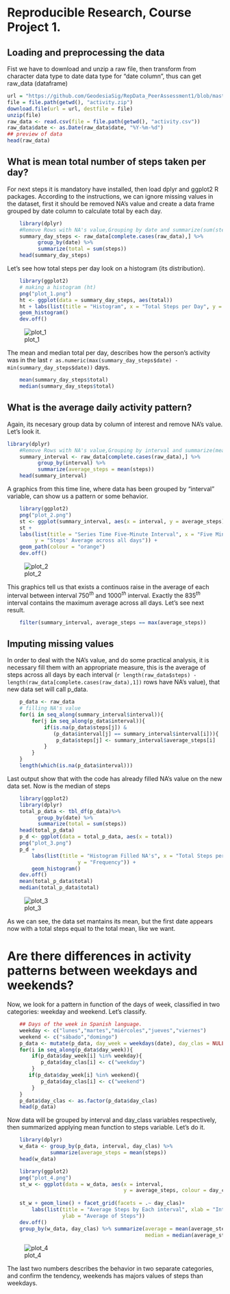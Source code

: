 
# Reproducible Research, Course Project 1.

## Loading and preprocessing the data

Fist we have to download and unzip a raw file, then transform from character data type to date data type for "date column", thus can get raw_data (dataframe)
```r
url = "https://github.com/GeodesiaSig/RepData_PeerAssessment1/blob/master/activity.zip?raw=true"
file = file.path(getwd(), "activity.zip")
download.file(url = url, destfile = file)
unzip(file)
raw_data <- read.csv(file = file.path(getwd(), "activity.csv"))
raw_data$date <- as.Date(raw_data$date, "%Y-%m-%d")
## preview of data
head(raw_data)
```

## What is mean total number of steps taken per day?

For next steps it is mandatory have installed, then load dplyr and ggplot2 R packages. According to the instructions, we can ignore missing values in the dataset, first it should be removed NA's value and create a data frame grouped by date column to calculate total by each day.

```r
    library(dplyr)
    #Remove Rows with NA's value,Grouping by date and summarize(sum(steps))
    summary_day_steps <- raw_data[complete.cases(raw_data),] %>%
          group_by(date) %>% 
          summarize(total = sum(steps))
    head(summary_day_steps)
```


Let's see how total steps per day look on a histogram (its distribution).
```r
    library(ggplot2)
    # making a histogram (ht)
    png("plot_1.png")
    ht <- ggplot(data = summary_day_steps, aes(total))
    ht + labs(list(title = "Histogram", x = "Total Steps per Day", y = "Frequency")) +
    geom_histogram()
    dev.off()
```
![plot_1](instructions_fig/plot_1.png)

The mean and median total per day, describes how the person's activity was in the last
`r as.numeric(max(summary_day_steps$date) - min(summary_day_steps$date))` days.

```r
    mean(summary_day_steps$total)
    median(summary_day_steps$total)
```

## What is the average daily activity pattern?

Again, its necesary group data by column of interest and remove NA's value.
Let's look it.

```r
library(dplyr)
    #Remove Rows with NA's value,Grouping by interval and summarize(mean (steps))
    summary_interval <- raw_data[complete.cases(raw_data),] %>%
          group_by(interval) %>% 
          summarize(average_steps = mean(steps))
    head(summary_interval)   
```

A graphics from this time line, where data has been grouped by "interval" variable, can show us a pattern or some behavior.  


```r
    library(ggplot2)
    png("plot_2.png")
    st <- ggplot(summary_interval, aes(x = interval, y = average_steps))
    st + 
    labs(list(title = "Series Time Five-Minute Interval", x = "Five Minute Interval",
         y = "Steps' Average across all days")) +
    geom_path(colour = "orange")
    dev.off()
```
![plot_2](instructions_fig/plot_2.png) 

This graphics tell us that exists a continuos raise in the average of each interval between interval $750^{th}$ and $1000^{th}$ interval. Exactly the $835^{th}$ interval contains the maximum average across all days. Let's see next result.

```r
    filter(summary_interval, average_steps == max(average_steps))
```

## Imputing missing values
In order to deal with the NA's value, and do some practical analysis, it is necessary fill them with an appropriate measure, this is the average of steps across all days by each interval (`r length(raw_data$steps) - length(raw_data[complete.cases(raw_data),1])` rows have NA's value), that new data set will call p_data.

```r
    p_data <- raw_data
    # filling NA's value
    for(i in seq_along(summary_interval$interval)){
        for(j in seq_along(p_data$interval)){
            if(is.na(p_data$steps[j]) & 
               (p_data$interval[j] == summary_interval$interval[i])){
                p_data$steps[j] <- summary_interval$average_steps[i]
            }
        }
    }
    length(which(is.na(p_data$interval)))
```

Last output show that with the code has already filled NA's value on the new data set.
Now is the median of steps

```r
    library(ggplot2)
    library(dplyr)
    total_p_data <- tbl_df(p_data)%>%
          group_by(date) %>% 
          summarize(total = sum(steps))
    head(total_p_data)
    p_d <- ggplot(data = total_p_data, aes(x = total))
    png("plot_3.png")
    p_d + 
        labs(list(title = "Histogram Filled NA's", x = "Total Steps per Day", 
                       y = "Frequency")) +
        geom_histogram()
    dev.off()
    mean(total_p_data$total)
    median(total_p_data$total)
```
![plot_3](instructions_fig/plot_3.png) 

As we can see, the data set mantains its mean, but the first date appears now with a total steps equal to the total mean, like we want.

# Are there differences in activity patterns between weekdays and weekends?

Now, we look for a pattern in function of the days of week, classified in two categories: weekday and weekend. Let's classify.

```r
    ## Days of the week in Spanish language.
    weekday <- c("lunes","martes","miércoles","jueves","viernes")
    weekend <- c("sábado","domingo")
    p_data <- mutate(p_data, day_week = weekdays(date), day_clas = NULL)
    for(i in seq_along(p_data$day_week)){
        if(p_data$day_week[i] %in% weekday){
           p_data$day_clas[i] <- c("weekday") 
        }
       if(p_data$day_week[i] %in% weekend){
           p_data$day_clas[i] <- c("weekend") 
        } 
    }
    p_data$day_clas <- as.factor(p_data$day_clas)
    head(p_data)
```

Now data will be grouped by interval and day_class variables respectively, then summarized applying mean function to steps variable. Let's do it.

```r
    library(dplyr)
    w_data <- group_by(p_data, interval, day_clas) %>%
              summarize(average_steps = mean(steps))
    head(w_data)
```

```r
    library(ggplot2)
    png("plot_4.png")
    st_w <- ggplot(data = w_data, aes(x = interval, 
                                      y = average_steps, colour = day_clas))
    
    st_w + geom_line() + facet_grid(facets = .~ day_clas)+
        labs(list(title = "Average Steps by Each interval", xlab = "Interval", 
                  ylab = "Average of Steps"))
    dev.off()
    group_by(w_data, day_clas) %>% summarize(average = mean(average_steps), 
                                             median = median(average_steps))
```
![plot_4](instructions_fig/plot_4.png) 

The last two numbers describes the behavior in two separate categories, and confirm the tendency, weekends has majors values of steps than weekdays.






